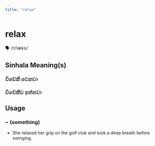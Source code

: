 ```yaml
---
title: "relax"
---
```


# relax

🗣️ /rɪˈlæks/

## Sinhala Meaning(s)

### විවේකී වෙනවා
### විවේකීව ඉන්නවා

## Usage

### ~ (something)

- She relaxed her grip on the golf club and took a deep breath before swinging. 

